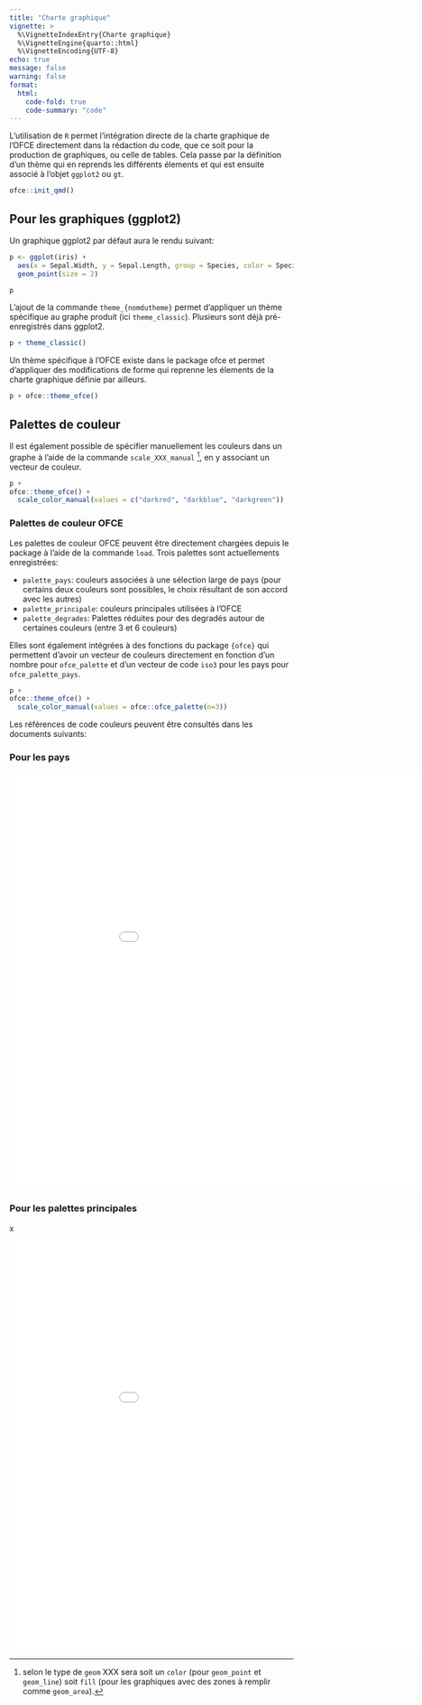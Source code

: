 ```yaml
---
title: "Charte graphique"
vignette: >
  %\VignetteIndexEntry{Charte graphique}
  %\VignetteEngine{quarto::html}
  %\VignetteEncoding{UTF-8}
echo: true
message: false
warning: false
format:
  html:
    code-fold: true
    code-summary: "code"
---
```


L'utilisation de `R` permet l'intégration directe de la charte graphique de l'OFCE directement dans la rédaction du code, que ce soit pour la production de graphiques, ou celle de tables. Cela passe par la définition d'un thème qui en reprends les différents élements et qui est ensuite associé à l'objet `ggplot2` ou `gt`.

```r
ofce::init_qmd()
```

## Pour les graphiques (ggplot2)

Un graphique ggplot2 par défaut aura le rendu suivant:

```r

p <- ggplot(iris) + 
  aes(x = Sepal.Width, y = Sepal.Length, group = Species, color = Species) +
  geom_point(size = 2)

p
```

L'ajout de la commande `theme_{nomdutheme}` permet d'appliquer un thème spécifique au graphe produit (ici `theme_classic`). Plusieurs sont déjà pré-enregistrés dans ggplot2.

```r

p + theme_classic()
```

Un thème spécifique à l'OFCE existe dans le package ofce et permet d'appliquer des modifications de forme qui reprenne les élements de la charte graphique définie par ailleurs.

```r

p + ofce::theme_ofce()
```

## Palettes de couleur

Il est également possible de spécifier manuellement les couleurs dans un graphe à l'aide de la commande `scale_XXX_manual` [^1], en y associant un vecteur de couleur.

[^1]: selon le type de `geom` XXX sera soit un `color` (pour `geom_point` et `geom_line`) soit `fill` (pour les graphiques avec des zones à remplir comme `geom_area`).

```r

p + 
ofce::theme_ofce() + 
  scale_color_manual(values = c("darkred", "darkblue", "darkgreen"))

```

### Palettes de couleur OFCE

Les palettes de couleur OFCE peuvent être directement chargées depuis le package à l'aide de la commande `load`. Trois palettes sont actuellements enregistrées:

-   `palette_pays`: couleurs associées à une sélection large de pays (pour certains deux couleurs sont possibles, le choix résultant de son accord avec les autres)
-   `palette_principale`: couleurs principales utilisées à l'OFCE
-   `palette_degrades`: Palettes réduites pour des degradés autour de certaines couleurs (entre 3 et 6 couleurs)

Elles sont également intégrées à des fonctions du package `{ofce}` qui permettent d'avoir un vecteur de couleurs directement en fonction d'un nombre pour `ofce_palette` et d'un vecteur de code `iso3` pour les pays pour `ofce_palette_pays`.

```r

p + 
ofce::theme_ofce() + 
  scale_color_manual(values = ofce::ofce_palette(n=3))

```

Les références de code couleurs peuvent être consultés dans les documents suivants:

### Pour les pays

![](images/TableCoul_Pays_OFCE2024-juin.pdf){width="990" height="740"}

### Pour les palettes principales

x![](images/Couleurs_Graphes_2024-juin.pdf){width="990" height="740"}

<!-- ## Tableaux  -->

<!-- ```{r} -->

<!-- ofce::theme.gt_ofce() -->

<!-- ``` -->

